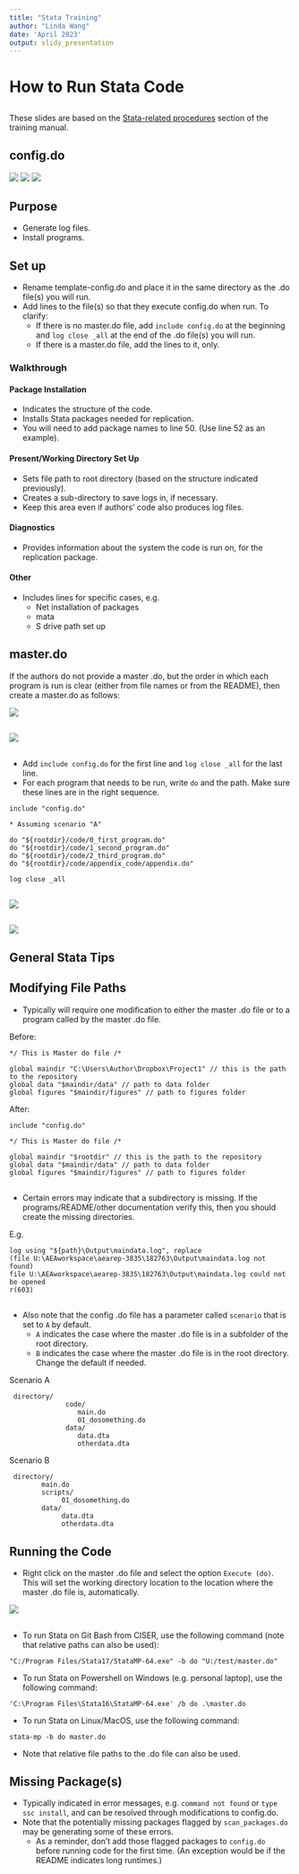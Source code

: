 ```yaml
---
title: "Stata Training"
author: "Linda Wang"
date: 'April 2023'
output: slidy_presentation
---
```


# How to Run Stata Code

##

These slides are based on the [Stata-related procedures](https://labordynamicsinstitute.github.io/ldilab-manual/96-00-using-Stata.html) section of the training manual.

## config.do

![](images/stata_config_new.png)
![](images/stata_config_new_2.png)
![](images/stata_config_new_3.png)


## Purpose

- Generate log files.
- Install programs.

## Set up

- Rename template-config.do and place it in the same directory as the .do file(s) you will run.
- Add lines to the file(s) so that they execute config.do when run. To clarify:
  - If there is no master.do file, add `include config.do` at the beginning and `log close _all` at the end of the .do file(s) you will run.
  - If there is a master.do file, add the lines to it, only.


### Walkthrough

#### Package Installation

- Indicates the structure of the code.
- Installs Stata packages needed for replication.
- You will need to add package names to line 50. (Use line 52 as an example).

#### Present/Working Directory Set Up

- Sets file path to root directory (based on the structure indicated previously).
- Creates a sub-directory to save logs in, if necessary.
- Keep this area even if authors' code also produces log files.

#### Diagnostics

- Provides information about the system the code is run on, for the replication package.

#### Other

- Includes lines for specific cases, e.g.
  - Net installation of packages
  - mata
  - S drive path set up

## master.do

If the authors do not provide a master .do, but the order in which each program is run is clear (either from file names or from the README), then create a master.do as follows:

![](images/doeditor.png)

##

![](images/doeditor2.png)

##

- Add `include config.do` for the first line and `log close _all` for the last line.
- For each program that needs to be run, write `do` and the path. Make sure these lines are in the right sequence.

```
include "config.do"
 
* Assuming scenario "A"

do "${rootdir}/code/0_first_program.do" 
do "${rootdir}/code/1_second_program.do"
do "${rootdir}/code/2_third_program.do"
do "${rootdir}/code/appendix_code/appendix.do"

log close _all

```

##

![](images/master-example.png)

##

![](images/code_repo.png)

## General Stata Tips


## Modifying File Paths

- Typically will require one modification to either the master .do file or to a program called by the master .do file. 

Before:

```
*/ This is Master do file /*

global maindir "C:\Users\Author\Dropbox\Project1" // this is the path to the repository
global data "$maindir/data" // path to data folder
global figures "$maindir/figures" // path to figures folder
```

After:

```
include "config.do"

*/ This is Master do file /*

global maindir "$rootdir" // this is the path to the repository
global data "$maindir/data" // path to data folder
global figures "$maindir/figures" // path to figures folder
```

##

- Certain errors may indicate that a subdirectory is missing. If the programs/README/other documentation verify this, then you should create the missing directories.

E.g.

```
log using "${path}\Output\maindata.log", replace
(file U:\AEAworkspace\aearep-3835\182763\Output\maindata.log not found)
file U:\AEAworkspace\aearep-3835\182763\Output\maindata.log could not be opened
r(603)
```

##

- Also note that the config .do file has a parameter called `scenario` that is set to `A` by default.
  - `A` indicates the case where the master .do file is in a subfolder of the root directory.
  - `B` indicates the case where the master .do file is in the root directory. Change the default if needed.

Scenario A

```
 directory/
              code/
                 main.do
                 01_dosomething.do
              data/
                 data.dta
                 otherdata.dta

```

Scenario B

```
 directory/
        main.do
        scripts/
             01_dosomething.do
        data/
             data.dta
             otherdata.dta
```

## Running the Code

- Right click on the master .do file and select the option `Execute (do)`. This will set the working directory location to the location where the master .do file is, automatically.

![](images/execute-do.png)


##

- To run Stata on Git Bash from CISER, use the following command (note that relative paths can also be used):

```
"C:/Program Files/Stata17/StataMP-64.exe" -b do "U:/test/master.do"
```

- To run Stata on Powershell on Windows (e.g. personal laptop), use the following command:

```
'C:\Program Files\Stata16\StataMP-64.exe' /b do .\master.do
```

- To run Stata on Linux/MacOS, use the following command:

```
stata-mp -b do master.do
```

- Note that relative file paths to the .do file can also be used.


## Missing Package(s)

- Typically indicated in error messages, e.g. ``command not found`` or ``type ssc install``, and can be resolved through modifications to config.do.
- Note that the potentially missing packages flagged by `scan_packages.do` may be generating some of these errors.
  - As a reminder, don't add those flagged packages to `config.do` before running code for the first time. (An exception would be if the README indicates long runtimes.)
